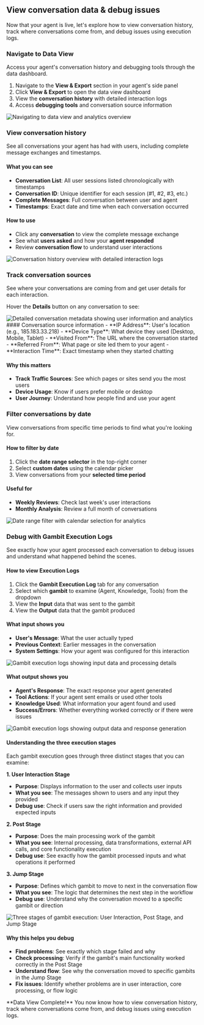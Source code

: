 ## View conversation data & debug issues

Now that your agent is live, let's explore how to view conversation history, track where conversations come from, and debug issues using execution logs.

### <Icon icon="chart-line" size="30" /> Navigate to Data View

Access your agent's conversation history and debugging tools through the data dashboard.

1. Navigate to the **View & Export** section in your agent's side panel
2. Click **View & Export** to open the data view dashboard
3. View the **conversation history** with detailed interaction logs
4. Access **debugging tools** and conversation source information

<Frame>
  <img src="/images/quickstart/data-view/step-1-navigate-to-date-view-and-overview.gif" alt="Navigating to data view and analytics overview" />
</Frame>

### <Icon icon="messages" size="30" /> View conversation history

See all conversations your agent has had with users, including complete message exchanges and timestamps.

#### What you can see
- **Conversation List**: All user sessions listed chronologically with timestamps
- **Conversation ID**: Unique identifier for each session (#1, #2, #3, etc.)
- **Complete Messages**: Full conversation between user and agent
- **Timestamps**: Exact date and time when each conversation occurred

#### How to use
- Click any **conversation** to view the complete message exchange
- See what **users asked** and how your **agent responded**
- Review **conversation flow** to understand user interactions

<Frame>
  <img src="/images/quickstart/data-view/step-2-conversation-history-overview.png" alt="Conversation history overview with detailed interaction logs" />
</Frame>

### <Icon icon="circle-info" size="30" /> Track conversation sources

See where your conversations are coming from and get user details for each interaction.

Hover the **Details** button on any conversation to see:
<Frame>
  <img src="/images/quickstart/data-view/step-3-hover-details.png" alt="Detailed conversation metadata showing user information and analytics" />
</Frame>
#### Conversation source information
- **IP Address**: User's location (e.g., 185.183.33.218)
- **Device Type**: What device they used (Desktop, Mobile, Tablet)
- **Visited From**: The URL where the conversation started
- **Referred From**: What page or site led them to your agent
- **Interaction Time**: Exact timestamp when they started chatting

#### Why this matters
- **Track Traffic Sources**: See which pages or sites send you the most users
- **Device Usage**: Know if users prefer mobile or desktop
- **User Journey**: Understand how people find and use your agent



### <Icon icon="calendar" size="30" /> Filter conversations by date

View conversations from specific time periods to find what you're looking for.

#### How to filter by date
1. Click the **date range selector** in the top-right corner
2. Select **custom dates** using the calendar picker
3. View conversations from your **selected time period**

#### Useful for
- **Weekly Reviews**: Check last week's user interactions
- **Monthly Analysis**: Review a full month of conversations

<Frame>
  <img src="/images/quickstart/data-view/step-4-date-range-filter.png" alt="Date range filter with calendar selection for analytics" />
</Frame>

### <Icon icon="code" size="30" /> Debug with Gambit Execution Logs

See exactly how your agent processed each conversation to debug issues and understand what happened behind the scenes.

#### How to view Execution Logs
1. Click the **Gambit Execution Log** tab for any conversation
2. Select which **gambit** to examine (Agent, Knowledge, Tools) from the dropdown
3. View the **Input** data that was sent to the gambit
4. View the **Output** data that the gambit produced

#### What input shows you
- **User's Message**: What the user actually typed
- **Previous Context**: Earlier messages in the conversation
- **System Settings**: How your agent was configured for this interaction

<Frame>
  <img src="/images/quickstart/data-view/step-5-gambit-execution-logs-gambit-input.png" alt="Gambit execution logs showing input data and processing details" />
</Frame>

#### What output shows you
- **Agent's Response**: The exact response your agent generated
- **Tool Actions**: If your agent sent emails or used other tools
- **Knowledge Used**: What information your agent found and used
- **Success/Errors**: Whether everything worked correctly or if there were issues

<Frame>
  <img src="/images/quickstart/data-view/step-5-gambit-execution-logs-gambit-output.png" alt="Gambit execution logs showing output data and response generation" />
</Frame>

#### Understanding the three execution stages

Each gambit execution goes through three distinct stages that you can examine:

**1. User Interaction Stage**
- **Purpose**: Displays information to the user and collects user inputs
- **What you see**: The messages shown to users and any input they provided
- **Debug use**: Check if users saw the right information and provided expected inputs

**2. Post Stage**
- **Purpose**: Does the main processing work of the gambit
- **What you see**: Internal processing, data transformations, external API calls, and core functionality execution
- **Debug use**: See exactly how the gambit processed inputs and what operations it performed

**3. Jump Stage**
- **Purpose**: Defines which gambit to move to next in the conversation flow
- **What you see**: The logic that determines the next step in the workflow
- **Debug use**: Understand why the conversation moved to a specific gambit or direction

<Frame>
  <img src="/images/quickstart/data-view/step-5.1-gambit-execution-logs-explain.png" alt="Three stages of gambit execution: User Interaction, Post Stage, and Jump Stage" />
</Frame>

#### Why this helps you debug
- **Find problems**: See exactly which stage failed and why
- **Check processing**: Verify if the gambit's main functionality worked correctly in the Post Stage
- **Understand flow**: See why the conversation moved to specific gambits in the Jump Stage
- **Fix issues**: Identify whether problems are in user interaction, core processing, or flow logic

<Check>
  **Data View Complete!** You now know how to view conversation history, track where conversations come from, and debug issues using execution logs.
</Check>